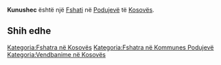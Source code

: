 {{Fshat në Kosovës
 | Emri                = Kunushec
 | EmriAlt                = Konjusevac,Konjuševac,Konushevac,Konushevc,Kunushec,Kunusheci,Kunushevc,Urez,Ureza,Urëz,Urëza,Коњушевац
 | Emri (Rasa dhanore) = 
 | Figura              = 
 | Shteti              = Kosovës
 | Komuna              = Podujevë
 | Kodi postar         = 
 | Sipërfaqja          = 

 | Popullsia           = 

 | Regj. i popullsisë  = 
 | Dend. e popullsisë  = 
 | Faqja zyrtare       = 
 <!--- Koordinatat ----> 
 | Gjerësia            = 42.85417
 | Gjatësia            = 21.16944
 | Lartësia            = 
}}
'''Kunushec''' është një [[Fshati]] në [[Podujevë]] të [[Kosovës]].

<!-- == Gjeografia == -->
<!-- == Historia == -->
<!-- == Demografia == -->
== Shih edhe ==
{{Komuna Podujevë}}
{{Kosovo-Administrata-Cung}}

[[Kategoria:Fshatra në Kosovës]]
[[Kategoria:Fshatra në Kommunes Podujevë]]
[[Kategoria:Vendbanime në Kosovës]]